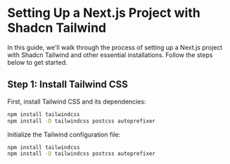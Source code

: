 # Setting Up a Next.js Project with Shadcn Tailwind

In this guide, we'll walk through the process of setting up a Next.js project with Shadcn Tailwind and other essential installations. Follow the steps below to get started.

## Step 1: Install Tailwind CSS

First, install Tailwind CSS and its dependencies:

```bash copy showLineNumbers
npm install tailwindcss
npm install -D tailwindcss postcss autoprefixer
```

Initialize the Tailwind configuration file:

```bash copy showLineNumbers
npm install tailwindcss
npm install -D tailwindcss postcss autoprefixer
```